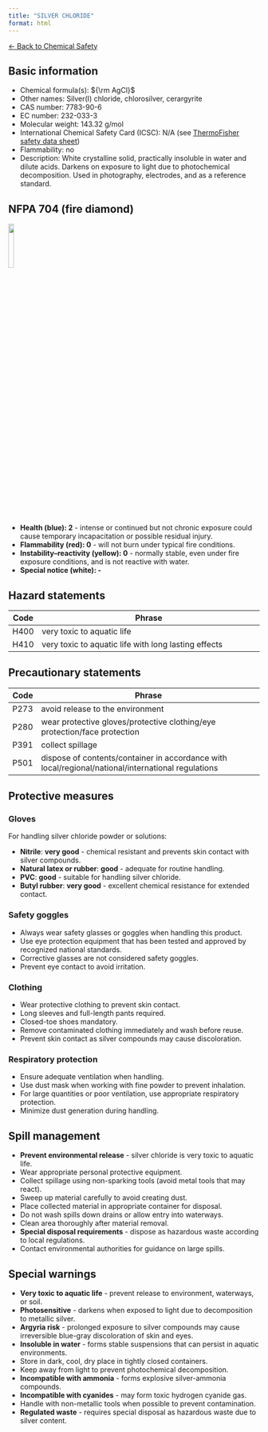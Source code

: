 ```yaml
---
title: "SILVER CHLORIDE"
format: html
---
```


[← Back to Chemical Safety](../chemical-safety.qmd)

## Basic information
- Chemical formula(s): ${\rm AgCl}$
- Other names: Silver(I) chloride, chlorosilver, cerargyrite
- CAS number: 7783-90-6
- EC number: 232-033-3
- Molecular weight: 143.32 g/mol
- International Chemical Safety Card (ICSC): N/A (see [ThermoFisher safety data sheet](https://www.fishersci.com/store/msds?partNumber=AA35715&productDescription=keyword&vendorId=VN00024248&countryCode=US&language=en))
- Flammability: no
- Description: White crystalline solid, practically insoluble in water and dilute acids. Darkens on exposure to light due to photochemical decomposition. Used in photography, electrodes, and as a reference standard.

## NFPA 704 (fire diamond)

![](../media/nfpa704/200.png){width=15% fig-align="center"}

- **Health (blue): 2** - intense or continued but not chronic exposure could cause temporary incapacitation or possible residual injury.
- **Flammability (red): 0** - will not burn under typical fire conditions.
- **Instability–reactivity (yellow): 0** - normally stable, even under fire exposure conditions, and is not reactive with water.
- **Special notice (white): -**

## Hazard statements
| Code | Phrase                                                         |
| ---- | -------------------------------------------------------------- |
| H400 | very toxic to aquatic life                                     |
| H410 | very toxic to aquatic life with long lasting effects           |

## Precautionary statements
| Code           | Phrase                                                                                                      |
| -------------- | ----------------------------------------------------------------------------------------------------------- |
| P273           | avoid release to the environment                                                                            |
| P280           | wear protective gloves/protective clothing/eye protection/face protection                                   |
| P391           | collect spillage                                                                                            |
| P501           | dispose of contents/container in accordance with local/regional/national/international regulations          |

## Protective measures

### Gloves
For handling silver chloride powder or solutions:

- **Nitrile**: **very good** - chemical resistant and prevents skin contact with silver compounds.
- **Natural latex or rubber**: **good** - adequate for routine handling.
- **PVC**: **good** - suitable for handling silver chloride.
- **Butyl rubber**: **very good** - excellent chemical resistance for extended contact.

### Safety goggles
- Always wear safety glasses or goggles when handling this product.
- Use eye protection equipment that has been tested and approved by recognized national standards.
- Corrective glasses are not considered safety goggles.
- Prevent eye contact to avoid irritation.

### Clothing
- Wear protective clothing to prevent skin contact.
- Long sleeves and full-length pants required.
- Closed-toe shoes mandatory.
- Remove contaminated clothing immediately and wash before reuse.
- Prevent skin contact as silver compounds may cause discoloration.

### Respiratory protection
- Ensure adequate ventilation when handling.
- Use dust mask when working with fine powder to prevent inhalation.
- For large quantities or poor ventilation, use appropriate respiratory protection.
- Minimize dust generation during handling.

## Spill management
- **Prevent environmental release** - silver chloride is very toxic to aquatic life.
- Wear appropriate personal protective equipment.
- Collect spillage using non-sparking tools (avoid metal tools that may react).
- Sweep up material carefully to avoid creating dust.
- Place collected material in appropriate container for disposal.
- Do not wash spills down drains or allow entry into waterways.
- Clean area thoroughly after material removal.
- **Special disposal requirements** - dispose as hazardous waste according to local regulations.
- Contact environmental authorities for guidance on large spills.

## Special warnings
- **Very toxic to aquatic life** - prevent release to environment, waterways, or soil.
- **Photosensitive** - darkens when exposed to light due to decomposition to metallic silver.
- **Argyria risk** - prolonged exposure to silver compounds may cause irreversible blue-gray discoloration of skin and eyes.
- **Insoluble in water** - forms stable suspensions that can persist in aquatic environments.
- Store in dark, cool, dry place in tightly closed containers.
- Keep away from light to prevent photochemical decomposition.
- **Incompatible with ammonia** - forms explosive silver-ammonia compounds.
- **Incompatible with cyanides** - may form toxic hydrogen cyanide gas.
- Handle with non-metallic tools when possible to prevent contamination.
- **Regulated waste** - requires special disposal as hazardous waste due to silver content.